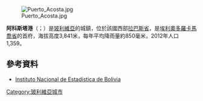 [[Image:Puerto_Acosta.jpg|right]]

'''阿科斯塔港'''（{{Lang-es|'''Puerto Acosta'''}}；{{Lang-qu|Waychu Ilaqta}}）是[[玻利維亞|玻利維亞]]的城鎮，位於該國西部[[拉巴斯省_(玻利維亞)|拉巴斯省]]，是[[埃利奧多羅卡馬喬省|埃利奧多羅卡馬喬省]]的首府，海拔高度3,841米，每年平均降雨量約850毫米，2012年人口1,359。

==參考資料==
* [https://web.archive.org/web/20091027220541/http://www.ine.gov.bo/ Instituto Nacional de Estadistica de Bolivia]

{{coord|15|32|S|69|15|W|display=title|region:BO_type:city_source:GNS-enwiki}}

{{Bolivia-geo-stub}}
[[Category:玻利維亞城市|Category:玻利維亞城市]]